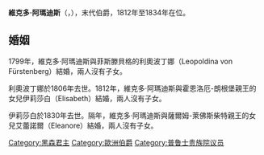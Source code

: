 {{Multiple issues|
{{Expand language|1=en|time=2021-01-26T06:44:45+00:00}}
{{Unreferenced|time=2021-01-26T06:44:45+00:00}}
}}
{{Infobox noble
| name        = 維克多·阿瑪迪斯
| image       = Victor Amadeus Landgraf zu Hessen-Rotenburg.jpg
| succession  = 黑森-羅滕堡伯爵
| reign       = 1812年 — 1834年
| predecessor = [[卡爾·埃曼努爾_(黑森-羅滕堡)|卡爾·埃曼努爾]]
| birth_date  = {{birth date|1780|9|2|df=y}}
| birth_place = [[富尔达河畔罗滕堡|羅滕堡]]
| death_date  = {{Death date and age|df=yes|1834|11|12|1779|9|2}}
| death_place = [[拉齊布日|拉齊布日]]
| noble family= [[黑森王朝|黑森王朝]]
| father      = [[卡爾·埃曼努爾_(黑森-羅滕堡)|黑森-羅滕堡的卡爾·埃曼努爾]]
| mother      = [[列支敦斯登的利奧波丁娜|列支敦斯登的利奧波丁娜]]
}}
'''維克多·阿瑪迪斯'''（{{lang-de|Victor Amadeus}}，{{bd|1779年|9月2日|1834年|11月12日}}），末代{{le|黑森-羅滕堡|Landgraviate of Hesse-Rotenburg}}伯爵，1812年至1834年在位。

== 婚姻 ==
1799年，維克多·阿瑪迪斯與菲斯滕貝格的利奧波丁娜（Leopoldina von Fürstenberg）結婚，兩人沒有子女。

利奧波丁娜於1806年去世。1812年，維克多·阿瑪迪斯與霍恩洛厄-朗根堡親王{{le|卡爾·路德維希 (霍恩洛厄-朗根堡)|Karl Ludwig, Prince of Hohenlohe-Langenburg|卡爾·路德維希}}的女兒伊莉莎白（Elisabeth）結婚，兩人沒有子女。

伊莉莎白於1830年去世。隔年，維克多·阿瑪迪斯與薩爾姆-萊佛斯柴特親王{{link-de|法蘭茲·威廉 (薩爾姆-萊佛斯柴特)|Franz Wilhelm zu Salm-Reifferscheidt|法蘭茲·威廉}}的女兒艾蕾諾爾（Eleanore）結婚，兩人沒有子女。

[[Category:黑森君主|Category:黑森君主]]
[[Category:歐洲伯爵|Category:歐洲伯爵]]
[[Category:普鲁士贵族院议员|Category:普鲁士贵族院议员]]